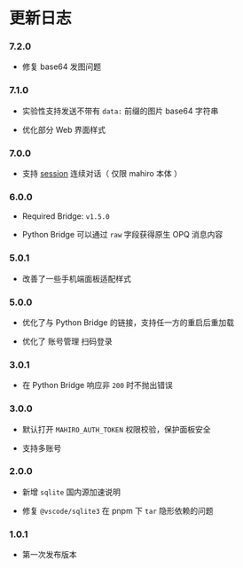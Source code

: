 # 更新日志

### 7.2.0

 - 修复 base64 发图问题

### 7.1.0

 - 实验性支持发送不带有 `data:` 前缀的图片 base64 字符串

 - 优化部分 Web 界面样式

### 7.0.0

 - 支持 [session](./lifecycle/api#连续对话) 连续对话（ 仅限 mahiro 本体 ）

### 6.0.0

 - Required Bridge: `v1.5.0`

 - Python Bridge 可以通过 `raw` 字段获得原生 OPQ 消息内容

### 5.0.1

 - 改善了一些手机端面板适配样式

### 5.0.0

 - 优化了与 Python Bridge 的链接，支持任一方的重启后重加载

 - 优化了 账号管理 扫码登录

### 3.0.1

 - 在 Python Bridge 响应非 `200` 时不抛出错误

### 3.0.0

 - 默认打开 `MAHIRO_AUTH_TOKEN` 权限校验，保护面板安全

 - 支持多账号

### 2.0.0

 - 新增 `sqlite` 国内源加速说明

 - 修复 `@vscode/sqlite3` 在 pnpm 下 `tar` 隐形依赖的问题

### 1.0.1

 - 第一次发布版本


